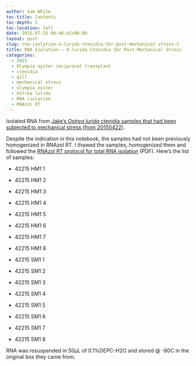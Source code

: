 ```yaml
---
author: Sam White
toc-title: Contents
toc-depth: 5
toc-location: left
date: 2015-07-16 00:46:42+00:00
layout: post
slug: rna-isolation-o-lurida-ctenidia-1hr-post-mechanical-stress-2
title: RNA Isolation – O.lurida Ctenidia 1hr Post-Mechanical Stress
categories:
  - 2015
  - Olympia oyster reciprocal transplant
  - ctenidia
  - gill
  - mechanical stress
  - olympia oyster
  - Ostrea lurida
  - RNA isolation
  - RNAzol RT
---
```


Isolated RNA from [Jake’s _Ostrea lurida_ ctenidia samples that had been subjected to mechanical stress (from 20150422)](https://heareresearch.blogspot.com/2015/04/4-22-2015-heatmechanical-shock.html).

Despite the indication in this notebook, the samples had not been previously homogenized in RNAzol RT. I thawed the samples, homogenized them and followed the [RNAzol RT protocol for total RNA isolation](https://github.com/sr320/LabDocs/blob/master/protocols/Commercial_Protocols/MRC_RNAzol-RT-May-2014.pdf) (PDF). Here’s the list of samples:




    
  * 42215 HM1 1

    
  * 42215 HM1 2

    
  * 42215 HM1 3

    
  * 42215 HM1 4

    
  * 42215 HM1 5

    
  * 42215 HM1 6

    
  * 42215 HM1 7

    
  * 42215 HM1 8

    
  * 42215 SM1 1

    
  * 42215 SM1 2

    
  * 42215 SM1 3

    
  * 42215 SM1 4

    
  * 42215 SM1 5

    
  * 42215 SM1 6

    
  * 42215 SM1 7

    
  * 42215 SM1 8



RNA was resuspended in 50μL of 0.1%DEPC-H2O and stored @ -80C in the original box they came from.
